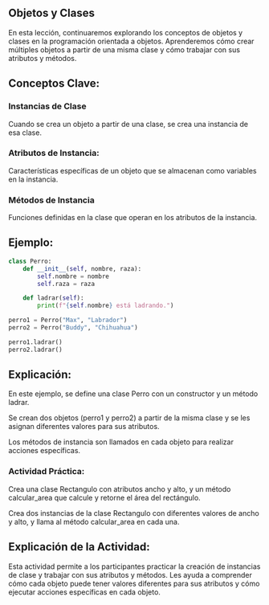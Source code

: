 ## Objetos y Clases

En esta lección, continuaremos explorando los conceptos de objetos y clases en la programación orientada a objetos. Aprenderemos cómo crear múltiples objetos a partir de una misma clase y cómo trabajar con sus atributos y métodos.

## Conceptos Clave:

### Instancias de Clase

Cuando se crea un objeto a partir de una clase, se crea una instancia de esa clase.

### Atributos de Instancia: 

Características específicas de un objeto que se almacenan como variables en la instancia.

### Métodos de Instancia

Funciones definidas en la clase que operan en los atributos de la instancia.

## Ejemplo:

```python
class Perro:
    def __init__(self, nombre, raza):
        self.nombre = nombre
        self.raza = raza

    def ladrar(self):
        print(f"{self.nombre} está ladrando.")

perro1 = Perro("Max", "Labrador")
perro2 = Perro("Buddy", "Chihuahua")

perro1.ladrar()
perro2.ladrar()
```

## Explicación:

En este ejemplo, se define una clase Perro con un constructor y un método ladrar.

Se crean dos objetos (perro1 y perro2) a partir de la misma clase y se les asignan diferentes valores para sus atributos.

Los métodos de instancia son llamados en cada objeto para realizar acciones específicas.

::: {.callout-important}
### Actividad Práctica:

Crea una clase Rectangulo con atributos ancho y alto, y un método calcular_area que calcule y retorne el área del rectángulo.

Crea dos instancias de la clase Rectangulo con diferentes valores de ancho y alto, y llama al método calcular_area en cada una.
:::

## Explicación de la Actividad:

Esta actividad permite a los participantes practicar la creación de instancias de clase y trabajar con sus atributos y métodos. Les ayuda a comprender cómo cada objeto puede tener valores diferentes para sus atributos y cómo ejecutar acciones específicas en cada objeto.

